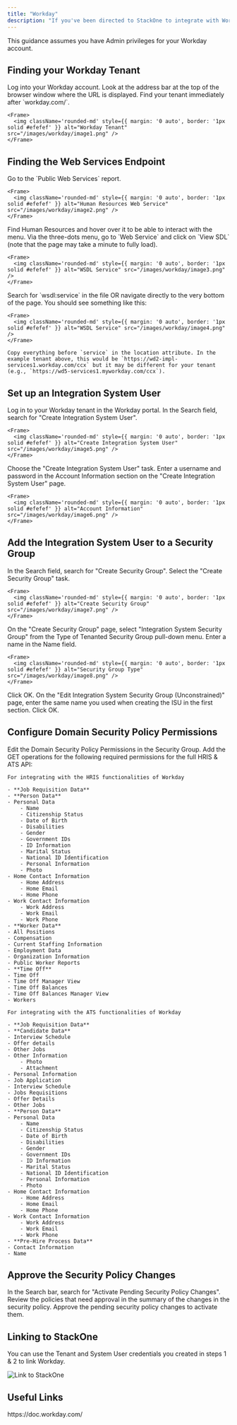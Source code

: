 ```yaml
---
title: "Workday"
description: "If you've been directed to StackOne to integrate with Workday, the following steps will help you understand the process and any necessary actions to configure successful integration."
---
```



<Warning>
  This guidance assumes you have Admin privileges for your Workday account.
</Warning>

## Finding your Workday Tenant

<Steps>
  <Step title="Log into Workday">
    Log into your Workday account. Look at the address bar at the top of the browser window where the URL is displayed. Find your tenant immediately after `workday.com/`.

    <Frame>
      <img className='rounded-md' style={{ margin: '0 auto', border: '1px solid #efefef' }} alt="Workday Tenant" src="/images/workday/image1.png" />
    </Frame>
  </Step>
</Steps>

## Finding the Web Services Endpoint

<Steps>
  <Step title="Go to Public Web Services">
    Go to the `Public Web Services` report.

    <Frame>
      <img className='rounded-md' style={{ margin: '0 auto', border: '1px solid #efefef' }} alt="Human Resources Web Service" src="/images/workday/image2.png" />
    </Frame>
  </Step>

  <Step title="Find Human Resources">
    Find Human Resources and hover over it to be able to interact with the menu. Via the three-dots menu, go to `Web Service` and click on `View SDL` (note that the page may take a minute to fully load).

    <Frame>
      <img className='rounded-md' style={{ margin: '0 auto', border: '1px solid #efefef' }} alt="WSDL Service" src="/images/workday/image3.png" />
    </Frame>

  </Step>

  <Step title="Search for wsdl:service">
    Search for `wsdl:service` in the file OR navigate directly to the very bottom of the page. You should see something like this:

    <Frame>
      <img className='rounded-md' style={{ margin: '0 auto', border: '1px solid #efefef' }} alt="WSDL Service" src="/images/workday/image4.png" />
    </Frame>

    Copy everything before `service` in the location attribute. In the example tenant above, this would be `https://wd2-impl-services1.workday.com/ccx` but it may be different for your tenant (e.g., `https://wd5-services1.myworkday.com/ccx`).
  </Step>
</Steps>

## Set up an Integration System User

<Steps>
  <Step title="Search for Create Integration System User">
    Log in to your Workday tenant in the Workday portal. In the Search field, search for "Create Integration System User".

    <Frame>
      <img className='rounded-md' style={{ margin: '0 auto', border: '1px solid #efefef' }} alt="Create Integration System User" src="/images/workday/image5.png" />
    </Frame>
  </Step>

  <Step title="Choose the Task">
    Choose the "Create Integration System User" task.
  </Step>

  <Step title="Enter Account Information">
    Enter a username and password in the Account Information section on the "Create Integration System User" page.

    <Frame>
      <img className='rounded-md' style={{ margin: '0 auto', border: '1px solid #efefef' }} alt="Account Information" src="/images/workday/image6.png" />
    </Frame>
  </Step>

  <Step title="Click OK">
  </Step>
</Steps>

## Add the Integration System User to a Security Group

<Steps>
  <Step title="Search for Create Security Group">
    In the Search field, search for "Create Security Group". Select the "Create Security Group" task.

    <Frame>
      <img className='rounded-md' style={{ margin: '0 auto', border: '1px solid #efefef' }} alt="Create Security Group" src="/images/workday/image7.png" />
    </Frame>
  </Step>

  <Step title="Select Security Group Type">
    On the "Create Security Group" page, select "Integration System Security Group" from the Type of Tenanted Security Group pull-down menu. Enter a name in the Name field.

    <Frame>
      <img className='rounded-md' style={{ margin: '0 auto', border: '1px solid #efefef' }} alt="Security Group Type" src="/images/workday/image8.png" />
    </Frame>
  </Step>

  <Step title="Click OK">
    Click OK.
  </Step>

  <Step title="Edit Integration System Security Group">
    On the "Edit Integration System Security Group (Unconstrained)" page, enter the same name you used when creating the ISU in the first section. Click OK.

  </Step>
</Steps>

## Configure Domain Security Policy Permissions

<Steps>
  <Step title="Edit Permissions">
    Edit the Domain Security Policy Permissions in the Security Group. Add the GET operations for the following required permissions for the full HRIS & ATS API:

    For integrating with the HRIS functionalities of Workday

    - **Job Requisition Data**
    - **Person Data**
    - Personal Data
        - Name
        - Citizenship Status
        - Date of Birth
        - Disabilities
        - Gender
        - Government IDs
        - ID Information
        - Marital Status
        - National ID Identification
        - Personal Information
        - Photo
    - Home Contact Information
        - Home Address
        - Home Email
        - Home Phone
    - Work Contact Information
        - Work Address
        - Work Email
        - Work Phone
    - **Worker Data**
    - All Positions
    - Compensation
    - Current Staffing Information
    - Employment Data
    - Organization Information
    - Public Worker Reports
    - **Time Off**
    - Time Off
    - Time Off Manager View
    - Time Off Balances
    - Time Off Balances Manager View
    - Workers

    For integrating with the ATS functionalities of Workday

    - **Job Requisition Data**
    - **Candidate Data**
    - Interview Schedule
    - Offer details
    - Other Jobs
    - Other Information
        - Photo
        - Attachment
    - Personal Information
    - Job Application
    - Interview Schedule
    - Jobs Requisitions
    - Offer Details
    - Other Jobs
    - **Person Data**
    - Personal Data
        - Name
        - Citizenship Status
        - Date of Birth
        - Disabilities
        - Gender
        - Government IDs
        - ID Information
        - Marital Status
        - National ID Identification
        - Personal Information
        - Photo
    - Home Contact Information
        - Home Address
        - Home Email
        - Home Phone
    - Work Contact Information
        - Work Address
        - Work Email
        - Work Phone
    - **Pre-Hire Process Data**
    - Contact Information
    - Name

  </Step>
</Steps>

## Approve the Security Policy Changes

<Steps>
  <Step title="Search for Activate Pending Security Policy Changes">
    In the Search bar, search for "Activate Pending Security Policy Changes". Review the policies that need approval in the summary of the changes in the security policy. Approve the pending security policy changes to activate them.
  </Step>
</Steps>

## Linking to StackOne

You can use the Tenant and System User credentials you created in steps 1 & 2 to link Workday.

<Frame>
  <img className='rounded-md' style={{ margin: '0 auto', border: '1px solid #efefef' }} alt="Link to StackOne" src="/images/workday/image9.png" />
</Frame>

<IntegrationFooter />

## Useful Links
<Card title="API Reference" icon="link" href="https://doc.workday.com/">
    https://doc.workday.com/
</Card>